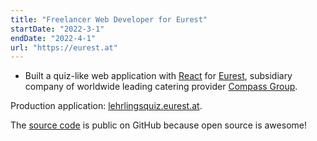 ```yaml
---
title: "Freelancer Web Developer for Eurest"
startDate: "2022-3-1"
endDate: "2022-4-1"
url: "https://eurest.at"
---
```


- Built a quiz-like web application with [React](https://react.dev/) for [Eurest](https://eurest.at), subsidiary company of worldwide leading catering provider [Compass Group](https://www.compass-group.com/).

Production application: [lehrlingsquiz.eurest.at](http://lehrlingsquiz.eurest.at).

The [source code](https://github.com/EurestGamification/lehrlingsquiz) is public on GitHub because open source is awesome!
